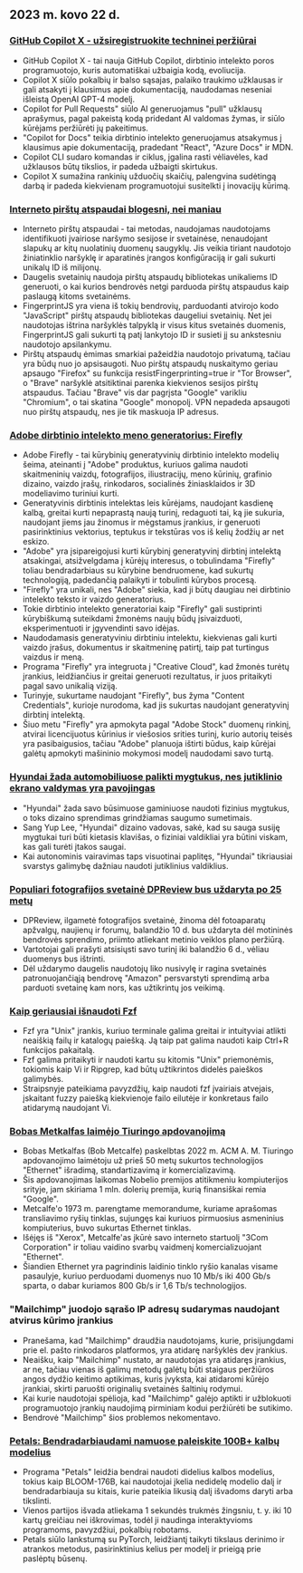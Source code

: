 

<CallToAction />

<Steps>

## 2023 m. kovo 22 d.

### [GitHub Copilot X - užsiregistruokite techninei peržiūrai](https://github.blog/2023-03-22-github-copilot-x-the-ai-powered-developer-experience/?ref=hackernewsgpt.com)

- GitHub Copilot X - tai nauja GitHub Copilot, dirbtinio intelekto poros programuotojo, kuris automatiškai užbaigia kodą, evoliucija.
- Copilot X siūlo pokalbių ir balso sąsajas, palaiko traukimo užklausas ir gali atsakyti į klausimus apie dokumentaciją, naudodamas neseniai išleistą OpenAI GPT-4 modelį.
- Copilot for Pull Requests" siūlo AI generuojamus "pull" užklausų aprašymus, pagal pakeistą kodą pridedant AI valdomas žymas, ir siūlo kūrėjams peržiūrėti jų pakeitimus.
- "Copilot for Docs" teikia dirbtinio intelekto generuojamus atsakymus į klausimus apie dokumentaciją, pradedant "React", "Azure Docs" ir MDN.
- Copilot CLI sudaro komandas ir ciklus, įgalina rasti vėliavėles, kad užklausos būtų tikslios, ir padeda užbaigti skirtukus.
- Copilot X sumažina rankinių užduočių skaičių, palengvina sudėtingą darbą ir padeda kiekvienam programuotojui susitelkti į inovacijų kūrimą.

### [Interneto pirštų atspaudai blogesni, nei maniau](https://www.bitestring.com/posts/2023-03-19-web-fingerprinting-is-worse-than-I-thought.html?ref=hackernewsgpt.com)

- Interneto pirštų atspaudai - tai metodas, naudojamas naudotojams identifikuoti įvairiose naršymo sesijose ir svetainėse, nenaudojant slapukų ar kitų nuolatinių duomenų saugyklų. Jis veikia tiriant naudotojo žiniatinklio naršyklę ir aparatinės įrangos konfigūraciją ir gali sukurti unikalų ID iš milijonų.
- Daugelis svetainių naudoja pirštų atspaudų bibliotekas unikaliems ID generuoti, o kai kurios bendrovės netgi parduoda pirštų atspaudus kaip paslaugą kitoms svetainėms.
- FingerprintJS yra viena iš tokių bendrovių, parduodanti atvirojo kodo "JavaScript" pirštų atspaudų bibliotekas daugeliui svetainių. Net jei naudotojas ištrina naršyklės talpyklą ir visus kitus svetainės duomenis, FingerprintJS gali sukurti tą patį lankytojo ID ir susieti jį su ankstesniu naudotojo apsilankymu.
- Pirštų atspaudų ėmimas smarkiai pažeidžia naudotojo privatumą, tačiau yra būdų nuo jo apsisaugoti. Nuo pirštų atspaudų nuskaitymo geriau apsaugo "Firefox" su funkcija resistFingerprinting=true ir "Tor Browser", o "Brave" naršyklė atsitiktinai parenka kiekvienos sesijos pirštų atspaudus. Tačiau "Brave" vis dar pagrįsta "Google" varikliu "Chromium", o tai skatina "Google" monopolį. VPN nepadeda apsaugoti nuo pirštų atspaudų, nes jie tik maskuoja IP adresus.

### [Adobe dirbtinio intelekto meno generatorius: Firefly](https://www.adobe.com/sensei/generative-ai/firefly.html?ref=hackernewsgpt.com)

- Adobe Firefly - tai kūrybinių generatyvinių dirbtinio intelekto modelių šeima, ateinanti į "Adobe" produktus, kuriuos galima naudoti skaitmeninių vaizdų, fotografijos, iliustracijų, meno kūrinių, grafinio dizaino, vaizdo įrašų, rinkodaros, socialinės žiniasklaidos ir 3D modeliavimo turiniui kurti.
- Generatyvinis dirbtinis intelektas leis kūrėjams, naudojant kasdienę kalbą, greitai kurti nepaprastą naują turinį, redaguoti tai, ką jie sukuria, naudojant jiems jau žinomus ir mėgstamus įrankius, ir generuoti pasirinktinius vektorius, teptukus ir tekstūras vos iš kelių žodžių ar net eskizo.
- "Adobe" yra įsipareigojusi kurti kūrybinį generatyvinį dirbtinį intelektą atsakingai, atsižvelgdama į kūrėjų interesus, o tobulindama "Firefly" toliau bendradarbiaus su kūrybine bendruomene, kad sukurtų technologiją, padedančią palaikyti ir tobulinti kūrybos procesą.
- "Firefly" yra unikali, nes "Adobe" siekia, kad ji būtų daugiau nei dirbtinio intelekto teksto ir vaizdo generatorius.
- Tokie dirbtinio intelekto generatoriai kaip "Firefly" gali sustiprinti kūrybiškumą suteikdami žmonėms naujų būdų įsivaizduoti, eksperimentuoti ir įgyvendinti savo idėjas.
- Naudodamasis generatyviniu dirbtiniu intelektu, kiekvienas gali kurti vaizdo įrašus, dokumentus ir skaitmeninę patirtį, taip pat turtingus vaizdus ir meną.
- Programa "Firefly" yra integruota į "Creative Cloud", kad žmonės turėtų įrankius, leidžiančius ir greitai generuoti rezultatus, ir juos pritaikyti pagal savo unikalią viziją.
- Turinyje, sukurtame naudojant "Firefly", bus žyma "Content Credentials", kurioje nurodoma, kad jis sukurtas naudojant generatyvinį dirbtinį intelektą.
- Šiuo metu "Firefly" yra apmokyta pagal "Adobe Stock" duomenų rinkinį, atvirai licencijuotus kūrinius ir viešosios srities turinį, kurio autorių teisės yra pasibaigusios, tačiau "Adobe" planuoja ištirti būdus, kaip kūrėjai galėtų apmokyti mašininio mokymosi modelį naudodami savo turtą.

### [Hyundai žada automobiliuose palikti mygtukus, nes jutiklinio ekrano valdymas yra pavojingas](https://www.thedrive.com/news/hyundai-promises-to-keep-buttons-in-cars-because-touchscreen-controls-are-dangerous?ref=hackernewsgpt.com)

- "Hyundai" žada savo būsimuose gaminiuose naudoti fizinius mygtukus, o toks dizaino sprendimas grindžiamas saugumo sumetimais.
- Sang Yup Lee, "Hyundai" dizaino vadovas, sakė, kad su sauga susiję mygtukai turi būti kietasis klavišas, o fiziniai valdikliai yra būtini viskam, kas gali turėti įtakos saugai.
- Kai autonominis vairavimas taps visuotinai paplitęs, "Hyundai" tikriausiai svarstys galimybę dažniau naudoti jutiklinius valdiklius.

### [Populiari fotografijos svetainė DPReview bus uždaryta po 25 metų](https://www.dpreview.com/news/5901145460/dpreview-com-to-close?ref=hackernewsgpt.com)

- DPReview, ilgametė fotografijos svetainė, žinoma dėl fotoaparatų apžvalgų, naujienų ir forumų, balandžio 10 d. bus uždaryta dėl motininės bendrovės sprendimo, priimto atliekant metinio veiklos plano peržiūrą.
- Vartotojai gali prašyti atsisiųsti savo turinį iki balandžio 6 d., vėliau duomenys bus ištrinti.
- Dėl uždarymo daugelis naudotojų liko nusivylę ir ragina svetainės patronuojančiąją bendrovę "Amazon" persvarstyti sprendimą arba parduoti svetainę kam nors, kas užtikrintų jos veikimą.

### [Kaip geriausiai išnaudoti Fzf](https://andrew-quinn.me/fzf/?ref=hackernewsgpt.com)

- Fzf yra "Unix" įrankis, kuriuo terminale galima greitai ir intuityviai atlikti neaiškią failų ir katalogų paiešką. Ją taip pat galima naudoti kaip Ctrl+R funkcijos pakaitalą.
- Fzf galima pritaikyti ir naudoti kartu su kitomis "Unix" priemonėmis, tokiomis kaip Vi ir Ripgrep, kad būtų užtikrintos didelės paieškos galimybės.
- Straipsnyje pateikiama pavyzdžių, kaip naudoti fzf įvairiais atvejais, įskaitant fuzzy paiešką kiekvienoje failo eilutėje ir konkretaus failo atidarymą naudojant Vi.

### [Bobas Metkalfas laimėjo Tiuringo apdovanojimą](https://amturing.acm.org/?2023=&ref=hackernewsgpt.com)

- Bobas Metkalfas (Bob Metcalfe) paskelbtas 2022 m. ACM A. M. Tiuringo apdovanojimo laimėtoju už prieš 50 metų sukurtos technologijos "Ethernet" išradimą, standartizavimą ir komercializavimą.
- Šis apdovanojimas laikomas Nobelio premijos atitikmeniu kompiuterijos srityje, jam skiriama 1 mln. dolerių premija, kurią finansiškai remia "Google".
- Metcalfe'o 1973 m. parengtame memorandume, kuriame aprašomas transliavimo ryšių tinklas, sujungęs kai kuriuos pirmuosius asmeninius kompiuterius, buvo sukurtas Ethernet tinklas.
- Išėjęs iš "Xerox", Metcalfe'as įkūrė savo interneto startuolį "3Com Corporation" ir toliau vaidino svarbų vaidmenį komercializuojant "Ethernet".
- Šiandien Ethernet yra pagrindinis laidinio tinklo ryšio kanalas visame pasaulyje, kuriuo perduodami duomenys nuo 10 Mb/s iki 400 Gb/s sparta, o dabar kuriamos 800 Gb/s ir 1,6 Tb/s technologijos.

### "Mailchimp" juodojo sąrašo IP adresų sudarymas naudojant atvirus kūrimo įrankius

- Pranešama, kad "Mailchimp" draudžia naudotojams, kurie, prisijungdami prie el. pašto rinkodaros platformos, yra atidarę naršyklės dev įrankius.
- Neaišku, kaip "Mailchimp" nustato, ar naudotojas yra atidaręs įrankius, ar ne, tačiau vienas iš galimų metodų galėtų būti staigaus peržiūros angos dydžio keitimo aptikimas, kuris įvyksta, kai atidaromi kūrėjo įrankiai, skirti paruošti originalių svetainės šaltinių rodymui.
- Kai kurie naudotojai spėlioja, kad "Mailchimp" galėjo aptikti ir užblokuoti programuotojo įrankių naudojimą pirminiam kodui peržiūrėti be sutikimo.
- Bendrovė "Mailchimp" šios problemos nekomentavo.

### [Petals: Bendradarbiaudami namuose paleiskite 100B+ kalbų modelius](https://petals.ml/?ref=hackernewsgpt.com)

- Programa "Petals" leidžia bendrai naudoti didelius kalbos modelius, tokius kaip BLOOM-176B, kai naudotojai įkelia nedidelę modelio dalį ir bendradarbiauja su kitais, kurie pateikia likusią dalį išvadoms daryti arba tikslinti.
- Vienos partijos išvada atliekama 1 sekundės trukmės žingsniu, t. y. iki 10 kartų greičiau nei iškrovimas, todėl ji naudinga interaktyvioms programoms, pavyzdžiui, pokalbių robotams.
- Petals siūlo lankstumą su PyTorch, leidžiantį taikyti tikslaus derinimo ir atrankos metodus, pasirinktinius kelius per modelį ir prieigą prie paslėptų būsenų.

</Steps>
